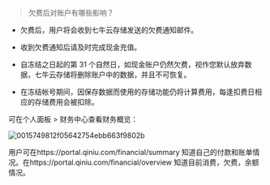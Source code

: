 > 欠费后对账户有哪些影响？

- 欠费后，用户将会收到七牛云存储发送的欠费通知邮件。

- 收到欠费通知后请及时完成现金充值。

- 自冻结之日起的第 31 个自然日，如现金账户仍然欠费，视作您默认放弃数据，七牛云存储将删除账户中的数据，并且不可恢复。

- 在冻结帐号期间，因保存数据而使用的存储功能仍将计算费用，每逢扣费日相应的存储费用会被扣除。

可在个人面板 \> 财务中心查看财务概览：

![0015749812f05642754ebb663f9802b](https://oi2ix6x26.qnssl.com/attachments/download/701486/0015749812f05642754ebb663f9802b/)

用户可在https://portal.qiniu.com/financial/summary 知道自己的付款和账单情况。在https://portal.qiniu.com/financial/overview 知道目前消费，欠费，余额情况。
